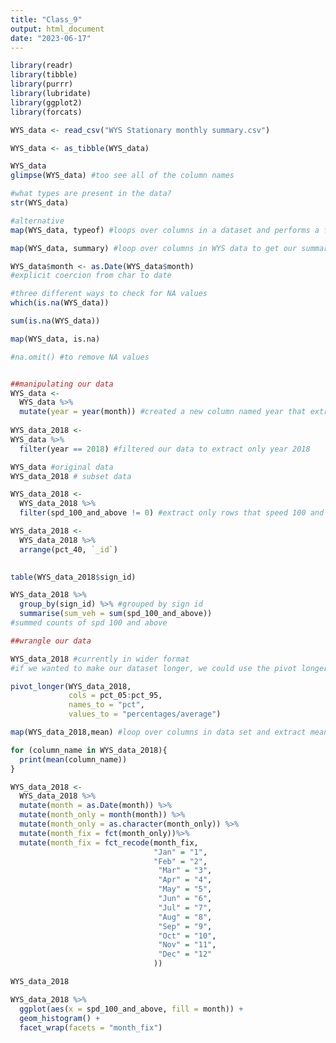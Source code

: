 ```yaml
---
title: "Class_9"
output: html_document
date: "2023-06-17"
---
```


```r
library(readr)
library(tibble)
library(purrr)
library(lubridate)
library(ggplot2)
library(forcats)

WYS_data <- read_csv("WYS Stationary monthly summary.csv")

WYS_data <- as_tibble(WYS_data)

WYS_data
glimpse(WYS_data) #too see all of the column names

#what types are present in the data?
str(WYS_data)

#alternative 
map(WYS_data, typeof) #loops over columns in a dataset and performs a function

map(WYS_data, summary) #loop over columns in WYS data to get our summary distribution 

WYS_data$month <- as.Date(WYS_data$month)
#explicit coercion from char to date

#three different ways to check for NA values
which(is.na(WYS_data))

sum(is.na(WYS_data))

map(WYS_data, is.na)

#na.omit() #to remove NA values


##manipulating our data
WYS_data <-
  WYS_data %>%
  mutate(year = year(month)) #created a new column named year that extract the year from the data
  
WYS_data_2018 <-
WYS_data %>%
  filter(year == 2018) #filtered our data to extract only year 2018

WYS_data #original data
WYS_data_2018 # subset data

WYS_data_2018 <-
  WYS_data_2018 %>%
  filter(spd_100_and_above != 0) #extract only rows that speed 100 and above is not equal to 0

WYS_data_2018 <-
  WYS_data_2018 %>%
  arrange(pct_40, `_id`)

  
table(WYS_data_2018$sign_id)

WYS_data_2018 %>%
  group_by(sign_id) %>% #grouped by sign id 
  summarise(sum_veh = sum(spd_100_and_above))
#summed counts of spd 100 and above

##wrangle our data

WYS_data_2018 #currently in wider format
#if we wanted to make our dataset longer, we could use the pivot longer function!

pivot_longer(WYS_data_2018,
             cols = pct_05:pct_95,
             names_to = "pct",
             values_to = "percentages/average")

map(WYS_data_2018,mean) #loop over columns in data set and extract mean

for (column_name in WYS_data_2018){
  print(mean(column_name))
}

WYS_data_2018 <- 
  WYS_data_2018 %>%
  mutate(month = as.Date(month)) %>%
  mutate(month_only = month(month)) %>%
  mutate(month_only = as.character(month_only)) %>%
  mutate(month_fix = fct(month_only))%>%
  mutate(month_fix = fct_recode(month_fix,
                                "Jan" = "1",
                                "Feb" = "2",
                                 "Mar" = "3",
                                 "Apr" = "4",
                                 "May" = "5",
                                 "Jun" = "6",
                                 "Jul" = "7",
                                 "Aug" = "8",
                                 "Sep" = "9",
                                 "Oct" = "10",
                                 "Nov" = "11",
                                 "Dec" = "12"
                                ))

WYS_data_2018 

WYS_data_2018 %>%
  ggplot(aes(x = spd_100_and_above, fill = month)) +
  geom_histogram() +
  facet_wrap(facets = "month_fix") 
```